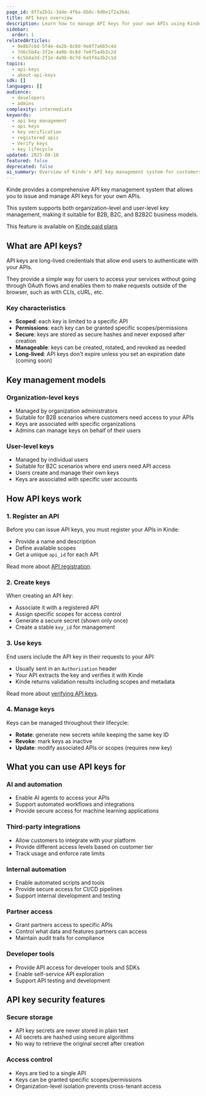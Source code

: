 ```yaml
---
page_id: 8f7a2b1c-3d4e-4f6a-8b8c-9d0e1f2a3b4c
title: API keys overview
description: Learn how to manage API keys for your own APIs using Kinde's API key management system
sidebar:
  order: 1
relatedArticles:
  - 9e8b7c6d-5f4e-4a2b-8c0d-9e8f7a6b5c4d
  - 7d6c5b4a-3f2e-4a0b-8c8d-7e6f5a4b3c2d
  - 6c5b4a3d-2f1e-4a9b-8c7d-6e5f4a3b2c1d
topics:
  - api-keys
  - about-api-keys
sdk: []
languages: []
audience:
  - developers
  - admins
complexity: intermediate
keywords:
  - api key management
  - api keys
  - key verification
  - registered apis
  - Verify keys
  - key lifecycle
updated: 2025-08-18
featured: false
deprecated: false
ai_summary: Overview of Kinde's API key management system for customers to issue and manage API keys for their own APIs.
---
```


Kinde provides a comprehensive API key management system that allows you to issue and manage API keys for your own APIs.

This system supports both organization-level and user-level key management, making it suitable for B2B, B2C, and B2B2C business models.

<Aside type="upgrade">

This feature is available on [Kinde paid plans](https://kinde.com/pricing/)

</Aside>

## What are API keys?

API keys are long-lived credentials that allow end users to authenticate with your APIs.

They provide a simple way for users to access your services without going through OAuth flows and enables them to make requests outside of the browser, such as with CLIs, cURL, etc.

### Key characteristics

- **Scoped**: each key is limited to a specific API
- **Permissions**: each key can be granted specific scopes/permissions
- **Secure**: keys are stored as secure hashes and never exposed after creation
- **Manageable**: keys can be created, rotated, and revoked as needed
- **Long-lived**: API keys don't expire unless you set an expiration date (coming soon)

## Key management models

### Organization-level keys

- Managed by organization administrators
- Suitable for B2B scenarios where customers need access to your APIs
- Keys are associated with specific organizations
- Admins can manage keys on behalf of their users

### User-level keys

- Managed by individual users
- Suitable for B2C scenarios where end users need API access
- Users create and manage their own keys
- Keys are associated with specific user accounts

## How API keys work

### 1. Register an API

Before you can issue API keys, you must register your APIs in Kinde:

- Provide a name and description
- Define available scopes
- Get a unique `api_id` for each API

Read more about [API registration](/developer-tools/your-apis/register-manage-apis/).

### 2. Create keys

When creating an API key:

- Associate it with a registered API
- Assign specific scopes for access control
- Generate a secure secret (shown only once)
- Create a stable `key_id` for management

### 3. Use keys

End users include the API key in their requests to your API:

- Usually sent in an `Authorization` header
- Your API extracts the key and verifies it with Kinde
- Kinde returns validation results including scopes and metadata

Read more about [verifying API keys](/manage-your-apis/add-manage-api-keys/verify-api-keys-in-your-api/).

### 4. Manage keys

Keys can be managed throughout their lifecycle:

- **Rotate**: generate new secrets while keeping the same key ID
- **Revoke**: mark keys as inactive
- **Update**: modify associated APIs or scopes (requires new key)

## What you can use API keys for

### AI and automation

- Enable AI agents to access your APIs
- Support automated workflows and integrations
- Provide secure access for machine learning applications

### Third-party integrations

- Allow customers to integrate with your platform
- Provide different access levels based on customer tier
- Track usage and enforce rate limits

### Internal automation

- Enable automated scripts and tools
- Provide secure access for CI/CD pipelines
- Support internal development and testing

### Partner access

- Grant partners access to specific APIs
- Control what data and features partners can access
- Maintain audit trails for compliance

### Developer tools

- Provide API access for developer tools and SDKs
- Enable self-service API exploration
- Support API testing and development

## API key security features

### Secure storage

- API key secrets are never stored in plain text
- All secrets are hashed using secure algorithms
- No way to retrieve the original secret after creation

### Access control

- Keys are tied to a single API
- Keys can be granted specific scopes/permissions
- Organization-level isolation prevents cross-tenant access
